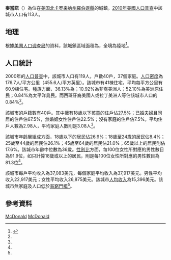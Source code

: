 {{Infobox settlement
|name = 麥當諾
|native_name = McDonald
|settlement_type = [[城鎮|城鎮]]
|nickname = 
|motto =
|image_skyline = McDonald, North Carolina.JPG
|imagesize = 
|image_caption = 麥當諾的主要街道
|pushpin_map = USA North Carolina
|pushpin_label_position =center
|pushpin_map_caption = 麥當諾在[[北卡罗来纳州|北卡罗来纳州]]的位置
|subdivision_type = [[世界政區索引|國家]]
|subdivision_name = [[美国|美国]]
|subdivision_type1 = [[美國行政區劃|州]]
|subdivision_name1 = [[北卡罗来纳州|北卡罗来纳州]]
|subdivision_type2 = [[北卡羅來納州行政區劃|縣]]
|subdivision_name2 = [[羅伯遜縣_(北卡羅萊納州)|羅伯遜縣]]
|government_footnotes = 
|government_type = 
|leader_title = 首長
|leader_name = 詹姆斯·R·泰勒<br>（James R. Taylor）
|area_footnotes = 
|area_magnitude = 
|area_total_km2 = 0.7
|area_land_km2 = 0.7
|area_water_km2 = 0.0
|area_total_sq_mi = 0.3
|area_land_sq_mi = 0.3
|area_water_sq_mi = 0.0
|population_as_of = [[2010年美國人口普查|2010]]
|population_footnotes = 
|population_total = 113
|population_density_km2 = 175.9
|population_density_sq_mi = 455.6
|timezone = [[北美东部时区|EST]]
|utc_offset = -5
|timezone_DST = EDT
|utc_offset_DST = -4
|elevation_footnotes = 
|elevation_m = 43
|elevation_ft = 141
|coordinates_display = inline,title
|coordinates_type = region:US_type:city
|latd = 34 |latm = 33 |lats = 12 |latNS = N
|longd = 79 |longm = 10 |longs = 34 |longEW = W
|postal_code_type = [[美國郵區編號|郵政編號]]
|postal_code = 28340
|area_code = 910
|blank_name = [[聯邦資料處理標準|FIPS編碼]]
|blank_info = 37-40140<ref name="GR2">{{cite web|url=http://factfinder2.census.gov|publisher=[[美国人口调查局|美国人口调查局]]|accessdate=2008-01-31|title=American FactFinder|archive-date=2013-09-11|archive-url=https://web.archive.org/web/20130911234518/http://factfinder2.census.gov/|dead-url=no}}</ref>
|blank1_name = [[地名信息系统|GNIS]] ID
|blank1_info = 1021387<ref name="GR3">{{cite web|url=http://geonames.usgs.gov|accessdate=2008-01-31|title=US Board on Geographic Names|publisher=[[美國地質調查局|美國地質調查局]]|date=2007-10-25|archive-date=2012-02-26|archive-url=https://www.webcitation.org/65jET5cdV?url=http://geonames.usgs.gov/|dead-url=no}}</ref>
|website = 
|footnotes = 
}}

'''麥當諾'''（{{lang-en|'''McDonald'''}}）為位在[[美国|美国]][[北卡罗来纳州|北卡罗来纳州]][[羅伯遜縣_(北卡羅萊納州)|羅伯遜縣]]的城鎮。[[2010年美國人口普查|2010年美國人口普查]]中該城市人口有113人。

==地理==
根據[[美国人口调查局|美国人口调查局]]的資料，該城鎮區域面積為{{convert|0.78|km2|sqmi}}，全境為陸地<ref name="GR1">{{cite web|url=http://www.census.gov/geo/www/gazetteer/gazette.html|publisher=[[美国人口调查局|美国人口调查局]]|accessdate=2011-04-23|date=2011-02-12|title=US Gazetteer files: 2010, 2000, and 1990|archive-url=https://web.archive.org/web/20060720110047/http://www.census.gov/geo/www/gazetteer/gazette.html|archive-date=2006-07-20|dead-url=yes}}</ref>。

==人口統計==
{{US Census population
|align=left
|1920= 120
|1930= 141
|1940= 127
|1950= 78
|1960= 79
|1970= 80
|1980= 117
|1990= 88
|2000= 119
|2010= 113
|estyear=2014
|estimate=114
|estref=<ref name="USCensusEst2014">{{cite web|url=http://www.census.gov/popest/data/cities/totals/2014/SUB-EST2014.html|title=Annual Estimates of the Resident Population for Incorporated Places: April 1, 2010 to July 1, 2014|accessdate=June 4, 2015|archive-url=https://web.archive.org/web/20150523034651/https://www.census.gov/popest/data/cities/totals/2014/SUB-EST2014.html|archive-date=2015-05-23|dead-url=yes}}</ref>
|footnote=<center>U.S. Decennial Census<ref name="DecennialCensus">{{cite web|url=http://www.census.gov/prod/www/decennial.html|title=Census of Population and Housing|publisher=Census.gov|accessdate=June 4, 2015|archive-date=2015-05-12|archive-url=https://www.webcitation.org/6YSasqtfX?url=http://www.census.gov/prod/www/decennial.html|dead-url=no}}</ref></center>
}}
2000年的[[2000年美國人口普查|人口普查]]中，該城市人口有119人，戶數40戶，37個家庭。[[人口密度|人口密度]]為176.7人/平方公里（455.6人/平方英里）。該城市有41棟住宅，平均每平方公里有60.9棟住宅。種族方面，36.13%為{{le|美國種族和民族|Race and ethnicity in the United States Census|白人}}；10.92%為非裔美洲人；52.10%為美洲原住民；0.84%為太平洋島民。而西班牙裔美國人或拉丁美洲人等佔該城市人口的0.84%<ref name="GR2" />。

該城市的戶籍數有40戶。其中擁有18歲以下孩童的住戶佔27.5%；[[婚姻|已婚夫婦]]且同居的住戶佔67.5%，無婚姻女性住戶佔22.5%；沒有家庭的住戶佔7.5%。平均住戶人數為2.98人，平均家庭人數則是3.08人<ref name="GR2" />。

該城市年齡層組成方面，18歲以下的居民佔26.9%；18歲至24歲的居民佔8.4%；25歲至44歲的居民佔26.1%；45歲至64歲的居民佔21.0%；65歲以上的居民則佔17.6%。該城市年齡中位數為36歲。[[性別比|性別比]]方面，每100位女性所對應的男性數目為91.9位，如只計算18歲或以上的居民，則是每100位女性所對應的男性數目為81.3位<ref name="GR2" />。

該城市每戶平均收入為37,083美元，每個家庭平均收入為37,917美元。男性平均收入22,917美元；女性平均收入26,875美元。該城市[[人均收入|人均收入]]為15,396美元。該城市無家庭及人口低於[[貧窮門檻|貧窮門檻]]<ref name="GR2" />。

==參考資料==
{{reflist}}

<!--{{羅伯遜縣 (北卡羅萊納州)}}-->

[[Category:北卡羅來納州城鎮|McDonald]]
[[Category:羅伯遜縣城鎮_(北卡羅來納州)|McDonald]]